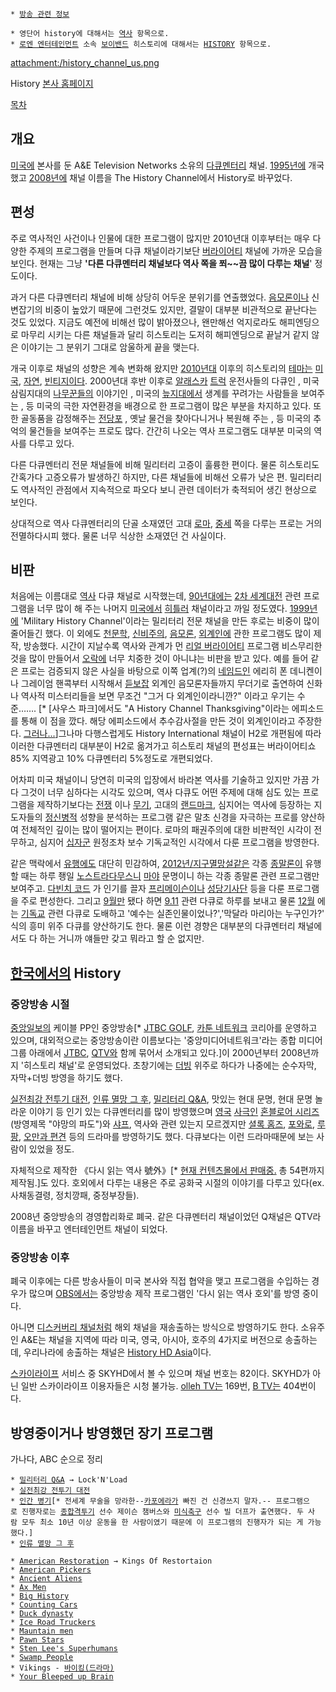  * [[방송 관련 정보]]

 * 영단어 history에 대해서는 [[역사]] 항목으로.
 * [[로엔 엔터테인먼트]] 소속 [[보이밴드]] 히스토리에 대해서는 [[HISTORY]] 항목으로.

attachment:/history_channel_us.png

History
[http://www.history.com 본사 홈페이지]

[[목차]]
== 개요 ==
[[미국]]에 본사를 둔 A&E Television Networks 소유의 [[다큐멘터리]] 채널. [[1995년]]에 개국했고 [[2008년]]에 채널 이름을 The History Channel에서 History로 바꾸었다. 

== 편성 ==
주로 역사적인 사건이나 인물에 대한 프로그램이 많지만 2010년대 이후부터는 매우 다양한 주제의 프로그램을 만들며 다큐 채널이라기보단 [[버라이어티]] 채널에 가까운 모습을 보인다. 현재는 그냥 ''''다른 다큐멘터리 채널보다 역사 쪽을 쬐~~끔 많이 다루는 채널'''' 정도이다.

과거 다른 다큐멘터리 채널에 비해 상당히 어두운 분위기를 연출했었다. [[음모론]]이나 신변잡기의 비중이 높았기 때문에 그런것도 있지만, 결말이 대부분 비관적으로 끝난다는 것도 있었다. 지금도 예전에 비해선 많이 밝아졌으나, 왠만해선 억지로라도 해피엔딩으로 마무리 시키는 다른 채널들과 달리 히스토리는 도저히 해피엔딩으로 끝날거 같지 않은 이야기는 그 분위기 그대로 암울하게 끝을 맺는다.

개국 이후로 채널의 성향은 계속 변화해 왔지만 [[2010년대]] 이후의 히스토리의 [[테마]]는 [[미국]], [[자연]], [[빈티지]]이다. 2000년대 후반 이후로 [[알래스카]] [[트럭]] 운전사들의 다큐인 <Ice Road Trucker>, 미국 삼림지대의 [[나무꾼]]들의 이야기인 <Ax Men>, 미국의 [[늪]]지대에서 생계를 꾸려가는 사람들을 보여주는  <Swamp People>, <Mudcat> 등 미국의 극한 자연환경을 배경으로 한 프로그램이 많은 부분을 차지하고 있다. 또한 골동품을 감정해주는 [[전당포]] <Pawn Stars>, 옛날 물건을 찾아다니거나 복원해 주는 <American Pickers>, <American Restoraton>등 미국의 추억의 물건들을 보여주는 프로도 많다. 간간히 나오는 역사 프로그램도 대부분 미국의 역사를 다루고 있다.

다른 다큐멘터리 전문 채널들에 비해 밀리터리 고증이 훌륭한 편이다. 물론 히스토리도 간혹가다 고증오류가 발생하긴 하지만, 다른 채널들에 비해선 오류가 낮은 편. 밀리터리도 역사적인 관점에서 지속적으로 파오다 보니 관련 데이터가 축적되어 생긴 현상으로 보인다.

상대적으로 역사 다큐멘터리의 단골 소재였던 고대 [[로마]], [[중세]] 쪽을 다루는 프로는 거의 전멸하다시피 했다. 물론 너무 식상한 소재였던 건 사실이다. 

== 비판 ==
처음에는 이름대로 [[역사]] 다큐 채널로 시작했는데, [[90년대]]에는 [[2차 세계대전]] 관련 프로그램을 너무 많이 해 주는 나머지 [[미국]]에서 [[히틀러]] 채널이라고 까일 정도였다. [[1999년]]에 'Military History Channel'이라는 밀리터리 전문 채널을 만든 후로는 비중이 많이 줄어들긴 했다. 이 외에도 [[천문학]], [[신비주의]], [[음모론]], [[외계인]]에 관한 프로그램도 많이 제작, 방송했다. 시간이 지날수록 역사와 관계가 먼 [[리얼 버라이어티]] 프로그램 비스무리한 것을 많이 만들어서 [[오락]]에 너무 치중한 것이 아니냐는 비판을 받고 있다. 예를 들어 <Ancient Aliens> 같은 프로는 검증되지 않은 사실을 바탕으로 이쪽 업계(?)의 [[네임드]]인 에리히 폰 데니켄이나 그레이엄 핸콕부터 시작해서 [[듣보잡]] 외계인 음모론자들까지 무더기로 출연하여 신화나 역사적 미스터리들을 보면 무조건 "그거 다 외계인이라니깐?" 이라고 우기는 수준……. [* [사우스 파크]에서도 "A History Channel Thanksgiving"이라는 에피소드를 통해 이 점을 깠다. 해당 에피소드에서 추수감사절을 만든 것이 외계인이라고 주장한다. [[그런데 그것이 실제로 일어났습니다|그러나...]]]그나마 다행스럽게도 History International 채널이 H2로 개편됨에 따라 이러한 다큐멘터리 대부분이 H2로 옮겨가고 히스토리 채널의 편성표는 버라이어티쇼 85% 지역광고 10% 다큐멘터리 5%정도로 개편되었다.

어차피 미국 채널이니 당연히 미국의 입장에서 바라본 역사를 기술하고 있지만 가끔 가다 그것이 너무 심하다는 시각도 있으며, 역사 다큐도 어떤 주제에 대해 심도 있는 프로그램을 제작하기보다는 [[전쟁]] 이나 [[무기]], 고대의 [[랜드마크]], 심지어는 역사에 등장하는 지도자들의 [[정신병]]적 성향을 분석하는 프로그램 같은 말초 신경을 자극하는 프로를 양산하여 전체적인 깊이는 많이 떨어지는 편이다. 로마의 패권주의에 대한 비판적인 시각이 전무하고, 심지어 [[십자군]] 원정조차 보수 기독교적인 시각에서 다룬 프로그램을 방영한다.  

같은 맥락에서 [[유행]]에도 대단히 민감하여, [[2012년/지구멸망설]]같은 각종 [[종말론]]이 유행할 때는 하루 좽일 [[노스트라다무스]]니 [[마야]] 문명이니 하는 각종 종말론 관련 프로그램만 보여주고. [[다빈치 코드]] 가 인기를 끌자 [[프리메이슨]]이나 [[성당기사단]] 등을 다룬 프로그램을 주로 편성한다. 그리고 [[9월]]만 됐다 하면 [[9.11]] 관련 다큐로 하루를 보내고 물론 [[12월]] 에는 [[기독교]] 관련 다큐로 도배하고 '예수는 실존인물이었나?','막달라 마리아는 누구인가?' 식의 흥미 위주 다큐를 양산하기도 한다. 물론 이런 경향은 대부분의 다큐멘터리 채널에서도 다 하는 거니까 얘들만 갖고 뭐라고 할 순 없지만.
== [[한국]]에서의 History ==
=== 중앙방송 시절 ===
[[중앙일보]]의 케이블 PP인 중앙방송[* [[JTBC GOLF]], [[카툰 네트워크]] 코리아를 운영하고 있으며, 대외적으로는 중앙방송이란 이름보다는 '중앙미디어네트워크'라는 종합 미디어 그룹 아래에서 [[JTBC]], [[QTV]]와 함께 묶어서 소개되고 있다.]이 2000년부터 2008년까지 '히스토리 채널'로 운영되었다. 초창기에는 [[더빙]] 위주로 하다가 나중에는 순수자막, 자막+더빙 방영을 하기도 했다.

[[실전최강 전투기 대전]], [[인류 멸망 그 후]], [[밀리터리 Q&A]], 맛있는 현대 문명, 현대 문명 놀라운 이야기 등 인기 있는 다큐멘터리를 많이 방영했으며 [[영국]] [[사극]]인 [[혼블로어 시리즈]](방영제목 "야망의 파도")와 [[샤프]], 역사와 관련 있는지 모르겠지만 [[셜록 홈즈]], [[포와로]], [[루팡]], [[오만과 편견]] 등의 드라마를 방영하기도 했다. 다큐보다는 이런 드라마때문에 보는 사람이 있었을 정도.

자체적으로 제작한 《다시 읽는 역사 號外》[* [http://www.siat.kr/shop/goods/goods_view.php?goodsno=10064 현재 컨텐츠몰에서 판매중.] 총 54편까지 제작됨.]도 있다. 호외에서 다루는 내용은 주로 공화국 시절의 이야기를 다루고 있다(ex. 사채동결령, 정치깡패, 중정부장들).

2008년 중앙방송의 경영합리화로 폐국. 같은 다큐멘터리 채널이었던 Q채널은 QTV라 이름을 바꾸고 엔터테인먼트 채널이 되었다. 

=== 중앙방송 이후 ===
폐국 이후에는 다른 방송사들이 미국 본사와 직접 협약을 맺고 프로그램을 수입하는 경우가 많으며 [[OBS]]에서는 중앙방송 제작 프로그램인 '다시 읽는 역사 호외'를 방영 중이다. 

아니면 [[디스커버리 채널]]처럼 해외 채널을 재송출하는 방식으로 방영하기도 한다. 소유주인 A&E는 채널을 지역에 따라 미국, 영국, 아시아, 호주의 4가지로 버전으로 송출하는데, 우리나라에 송출하는 채널은 [http://www.historyasia.com History HD Asia]이다.

[[스카이라이프]] 서비스 중 SKYHD에서 볼 수 있으며 채널 번호는 82이다. SKYHD가 아닌 일반 스카이라이프 이용자들은 시청 불가능. [[olleh TV]]는 169번, [[B TV]]는 404번이다. 

== 방영중이거나 방영했던 장기 프로그램 ==
가나다, ABC 순으로 정리
 * [[밀리터리 Q&A]] → Lock'N'Load
 * [[실전최강 전투기 대전]]
 * [[인간 병기]][* 전세계 무술을 망라한--[[카포에라]]가 빠진 건 신경쓰지 말자.-- 프로그램으로 진행자로는 [[종합격투기]] 선수 제이슨 챔버스와 [[미식축구]] 선수 빌 더프가 출연했다. 두 사람 모두 최소 10년 이상 운동을 한 사람이였기 때문에 이 프로그램의 진행자가 되는 게 가능했다.]
 * [[인류 멸망 그 후]]

 * [[American Restoration]] → Kings Of Restortaion
 * [[American Pickers]]
 * [[Ancient Aliens]]
 * [[Ax Men]]
 * [[Big History]]
 * [[Counting Cars]]
 * [[Duck dynasty]]
 * [[Ice Road Truckers]]
 * [[Mauntain men]]
 * [[Pawn Stars]]
 * [[Sten Lee's Superhumans]]
 * [[Swamp People]]
 * Vikings - [[바이킹(드라마)]]
 * [[Your Bleeped up Brain]]
